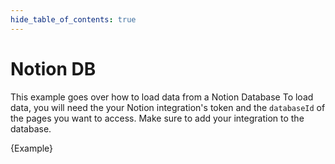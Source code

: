 ```yaml
---
hide_table_of_contents: true
---
```


# Notion DB

This example goes over how to load data from a Notion Database
To load data, you will need the your Notion integration's token and the `databaseId` of the pages you want to access.
Make sure to add your integration to the database.


<CodeBlock language="typescript">{Example}</CodeBlock>
